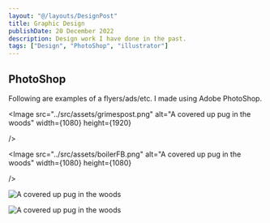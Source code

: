 ```yaml
---
layout: "@/layouts/DesignPost"
title: Graphic Design
publishDate: 20 December 2022
description: Design work I have done in the past.
tags: ["Design", "PhotoShop", "illustrator"]
---
```



## PhotoShop


Following are examples of a flyers/ads/etc. I made using Adobe PhotoShop. 

<Image
	src="../src/assets/grimespost.png"
	alt="A covered up pug in the woods"
	width={1080}
	height={1920}

/>

<Image
	src="../src/assets/boilerFB.png"
	alt="A covered up pug in the woods"
	width={1080}
	height={1080}

/>

<Image
	src="../src/assets/MERCHTWT.png"
	alt="A covered up pug in the woods"
	width={1920}
	height={1080}
/>

<Image
	src="../src/assets/SC2.png"
	alt="A covered up pug in the woods"
	width={1080}
	height={1080}
/>


